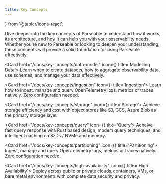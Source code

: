 ```yaml
---
title: Key Concepts
---
```

 } from '@tabler/icons-react';


Dive deeper into the key concepts of Parseable to understand how it works, its architecture, and how it can help you with your observability needs. Whether you're new to Parseable or looking to deepen your understanding, these concepts will provide a solid foundation for using Parseable effectively.

<Cards>

<Card href="/docs/key-concepts/data-model" icon={<IconChartCohort className="text-purple-600" />} title='Modelling Data'>
Learn when to create datasets, how to aggregate observability data, use schemas, and manage your data effectively.
</Card>

<Card href="/docs/key-concepts/ingestion" icon={<IconBrandInertia className="text-purple-600" />} title='Ingestion'>
Learn how to ingest, manage and query OpenTelemetry logs, metrics or traces natively. Zero configuration needed. 
</Card>

<Card href="/docs/key-concepts/storage" icon={<IconCloudDataConnection className="text-purple-600" />} title='Storage'>
Achieve storage efficiency and cost with object stores like S3, GCS, Azure Blob as the primary storage layer.
</Card>

<Card href="/docs/key-concepts/query" icon={<IconFileTypeSql className="text-purple-600" />} title='Query'>
Acheive fast query response with Rust based design, modern query techniques, and intelligent caching on SSDs / NVMe and memory.
</Card>

<Card href="/docs/key-concepts/partitioning" icon={<IconDirections className="text-purple-600" />} title='Partitioning'>
Ingest, manage and query OpenTelemetry logs, metrics or traces natively. Zero configuration needed. 
</Card>

<Card href="/docs/key-concepts/high-availability" icon={<IconServerBolt className="text-purple-600" />} title='High Availability'>
Deploy across public or private clouds, containers, VMs, or bare metal environments with complete data security and privacy.
</Card>

</Cards>
